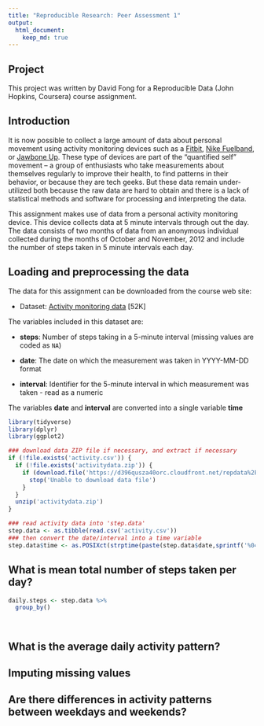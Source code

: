 ```yaml
---
title: "Reproducible Research: Peer Assessment 1"
output: 
  html_document:
    keep_md: true
---
```


## Project

This project was written by David Fong for a
Reproducible Data (John Hopkins, Coursera) course assignment.

## Introduction

It is now possible to collect a large amount of data about personal
movement using activity monitoring devices such as a
[Fitbit](http://www.fitbit.com), [Nike
Fuelband](http://www.nike.com/us/en_us/c/nikeplus-fuelband), or
[Jawbone Up](https://jawbone.com/up). These type of devices are part of
the "quantified self" movement -- a group of enthusiasts who take
measurements about themselves regularly to improve their health, to
find patterns in their behavior, or because they are tech geeks. But
these data remain under-utilized both because the raw data are hard to
obtain and there is a lack of statistical methods and software for
processing and interpreting the data.

This assignment makes use of data from a personal activity monitoring
device. This device collects data at 5 minute intervals through out the
day. The data consists of two months of data from an anonymous
individual collected during the months of October and November, 2012
and include the number of steps taken in 5 minute intervals each day.

## Loading and preprocessing the data

The data for this assignment can be downloaded from the course web
site:

* Dataset: [Activity monitoring data](https://d396qusza40orc.cloudfront.net/repdata%2Fdata%2Factivity.zip) [52K]

The variables included in this dataset are:

* **steps**: Number of steps taking in a 5-minute interval (missing
    values are coded as `NA`)

* **date**: The date on which the measurement was taken in YYYY-MM-DD
    format

* **interval**: Identifier for the 5-minute interval in which
    measurement was taken - read as a numeric

The variables **date** and **interval** are converted into a single variable **time**


``` r

library(tidyverse)
library(dplyr)
library(ggplot2)

### download data ZIP file if necessary, and extract if necessary
if (!file.exists('activity.csv')) {
  if (!file.exists('activitydata.zip')) {
    if (download.file('https://d396qusza40orc.cloudfront.net/repdata%2Fdata%2Factivity.zip','activitydata.zip')) {
      stop('Unable to download data file')
    }
  }
  unzip('activitydata.zip')
}

### read activity data into 'step.data'
step.data <- as.tibble(read.csv('activity.csv'))
### then convert the date/interval into a time variable
step.data$time <- as.POSIXct(strptime(paste(step.data$date,sprintf('%04d',step.data$interval)),'%Y-%m-%d %H%M'))

``` 

## What is mean total number of steps taken per day?

``` r

daily.steps <- step.data %>%
  group_by()

  
```

## What is the average daily activity pattern?



## Imputing missing values



## Are there differences in activity patterns between weekdays and weekends?